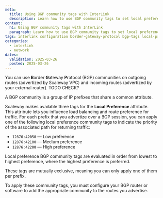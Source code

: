 ```yaml
---
meta:
  title: Using BGP community tags with InterLink
  description: Learn how to use BGP community tags to set local preference for incoming traffic via Scaleway InterLink.
content:
  h1: Using BGP community tags with InterLink
  paragraph: Learn how to use BGP community tags to set local preference for incoming traffic via Scaleway InterLink.
tags: interlink configuration border-gateway-protocol bgp-tags local-preference local-pref
categories: 
  - interlink
  - network
dates:
  validation: 2025-03-26
  posted: 2025-03-26
---
```


You can use **B**order **G**ateway **P**rotocol (BGP) communities on outgoing routes (advertized by Scaleway VPC) and incoming routes (advertized by your external router). TODO CHECK? 

A BGP community is a group of IP prefixes that share a common attribute.

Scaleway makes available three tags for the **Local Preference** attribute. This attribute lets you influence load balancing and route preference for traffic. For each prefix that you advertize over a BGP session, you can apply one of the following local preference community tags to indicate the priority of the associated path for returning traffic:

- `12876:42050` — Low preference
- `12876:42100` — Medium preference
- `12876:42200` — High preference

Local preference BGP community tags are evaluated in order from lowest to highest preference, where the highest preference is preferred.

These tags are mutually exclusive, meaning you can only apply one of them per prefix.

To apply these community tags, you must configure your BGP router or software to add the appropriate community to the routes you advertise.